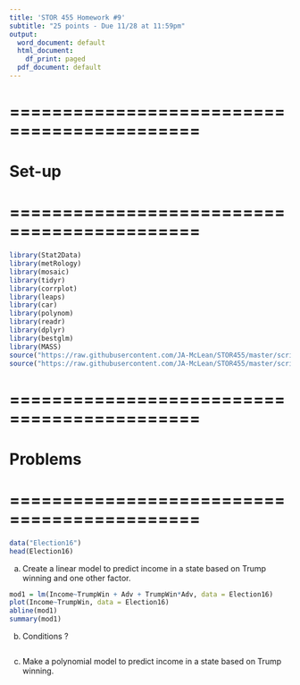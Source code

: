 ```yaml
---
title: 'STOR 455 Homework #9'
subtitle: "25 points - Due 11/28 at 11:59pm"
output:
  word_document: default
  html_document:
    df_print: paged
  pdf_document: default
---
```


# ============================================
# Set-up
# ============================================
```r
library(Stat2Data)
library(metRology)
library(mosaic)
library(tidyr)
library(corrplot)
library(leaps)
library(car)
library(polynom)
library(readr)
library(dplyr)
library(bestglm)
library(MASS)
source("https://raw.githubusercontent.com/JA-McLean/STOR455/master/scripts/ShowSubsets.R")
source("https://raw.githubusercontent.com/JA-McLean/STOR455/master/scripts/anova455.R")
```

# ============================================
# Problems
# ============================================
```r
data("Election16")
head(Election16)
```
a) Create a linear model to predict income in a state based on Trump winning and one other factor.

```r
mod1 = lm(Income~TrumpWin + Adv + TrumpWin*Adv, data = Election16)
plot(Income~TrumpWin, data = Election16)
abline(mod1)
summary(mod1)
```
b) Conditions ?
```r

```

c) Make a polynomial model to predict income in a state based on Trump winning.
```r

```

